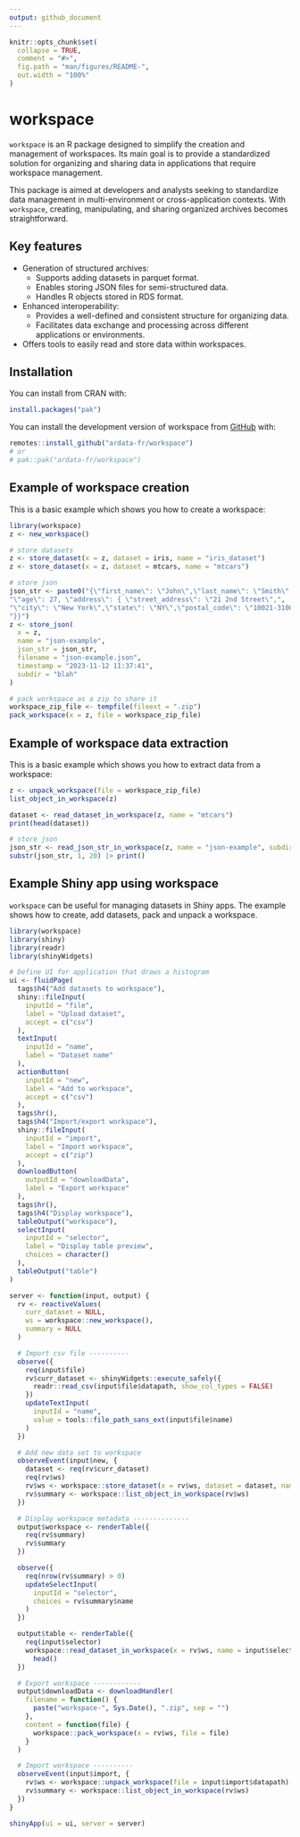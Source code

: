 ```yaml
---
output: github_document
---
```


<!-- README.md is generated from README.Rmd. Please edit that file -->

```r
knitr::opts_chunk$set(
  collapse = TRUE,
  comment = "#>",
  fig.path = "man/figures/README-",
  out.width = "100%"
)
```

# workspace

`workspace` is an R package designed to simplify the creation and management of workspaces. Its main goal is to provide a standardized solution for organizing and sharing data in applications that require workspace management.

This package is aimed at developers and analysts seeking to standardize data management in multi-environment or cross-application contexts. With `workspace`, creating, manipulating, and sharing organized archives becomes straightforward.

## Key features

- Generation of structured archives:
  - Supports adding datasets in parquet format.
  - Enables storing JSON files for semi-structured data.
  - Handles R objects stored in RDS format.

- Enhanced interoperability:
  - Provides a well-defined and consistent structure for organizing data.
  - Facilitates data exchange and processing across different applications or environments.

- Offers tools to easily read and store data within workspaces.


## Installation

You can install from CRAN with: 

``` r
install.packages("pak")
```

You can install the development version of workspace from [GitHub](https://github.com/) with:

``` r
remotes::install_github("ardata-fr/workspace")
# or 
# pak::pak("ardata-fr/workspace")
```

## Example of workspace creation

This is a basic example which shows you how to create a workspace:

```r
library(workspace)
z <- new_workspace()

# store datasets
z <- store_dataset(x = z, dataset = iris, name = "iris_dataset")
z <- store_dataset(x = z, dataset = mtcars, name = "mtcars")

# store json
json_str <- paste0("{\"first_name\": \"John\",\"last_name\": \"Smith\",\"is_alive\": true,",
"\"age\": 27, \"address\": { \"street_address\": \"21 2nd Street\",",
"\"city\": \"New York\",\"state\": \"NY\",\"postal_code\": \"10021-3100\"",
"}}")
z <- store_json(
  x = z,
  name = "json-example",
  json_str = json_str,
  filename = "json-example.json",
  timestamp = "2023-11-12 11:37:41",
  subdir = "blah"
)

# pack workspace as a zip to share it
workspace_zip_file <- tempfile(fileext = ".zip")
pack_workspace(x = z, file = workspace_zip_file)
```

## Example of workspace data extraction

This is a basic example which shows you how to extract data from a workspace:

```r
z <- unpack_workspace(file = workspace_zip_file)
list_object_in_workspace(z)

dataset <- read_dataset_in_workspace(z, name = "mtcars")
print(head(dataset))

# store json
json_str <- read_json_str_in_workspace(z, name = "json-example", subdir = "blah")
substr(json_str, 1, 20) |> print()
```

## Example Shiny app using workspace

`workspace` can be useful for managing datasets in Shiny apps. The example shows how to create, add datasets, pack and unpack a workspace. 

```r
library(workspace)
library(shiny)
library(readr)
library(shinyWidgets)

# Define UI for application that draws a histogram
ui <- fluidPage(
  tags$h4("Add datasets to workspace"),
  shiny::fileInput(
    inputId = "file",
    label = "Upload dataset",
    accept = c("csv")
  ),
  textInput(
    inputId = "name",
    label = "Dataset name"
  ),
  actionButton(
    inputId = "new",
    label = "Add to workspace",
    accept = c("csv")
  ),
  tags$hr(),
  tags$h4("Import/export workspace"),
  shiny::fileInput(
    inputId = "import",
    label = "Import workspace",
    accept = c("zip")
  ),
  downloadButton(
    outputId = "downloadData",
    label = "Export workspace"
  ),
  tags$hr(),
  tags$h4("Display workspace"),
  tableOutput("workspace"),
  selectInput(
    inputId = "selector",
    label = "Display table preview",
    choices = character()
  ),
  tableOutput("table")
)

server <- function(input, output) {
  rv <- reactiveValues(
    curr_dataset = NULL,
    ws = workspace::new_workspace(),
    summary = NULL
  )

  # Import csv file ----------
  observe({
    req(input$file)
    rv$curr_dataset <- shinyWidgets::execute_safely({
      readr::read_csv(input$file$datapath, show_col_types = FALSE)
    })
    updateTextInput(
      inputId = "name",
      value = tools::file_path_sans_ext(input$file$name)
    )
  })

  # Add new data set to workspace
  observeEvent(input$new, {
    dataset <- req(rv$curr_dataset)
    req(rv$ws)
    rv$ws <- workspace::store_dataset(x = rv$ws, dataset = dataset, name = trimws(input$name))
    rv$summary <- workspace::list_object_in_workspace(rv$ws)
  })

  # Display workspace metadata --------------
  output$workspace <- renderTable({
    req(rv$summary)
    rv$summary
  })

  observe({
    req(nrow(rv$summary) > 0)
    updateSelectInput(
      inputId = "selector",
      choices = rv$summary$name
    )
  })

  output$table <- renderTable({
    req(input$selector)
    workspace::read_dataset_in_workspace(x = rv$ws, name = input$selector) |>
      head()
  })

  # Export workspace ------------
  output$downloadData <- downloadHandler(
    filename = function() {
      paste("workspace-", Sys.Date(), ".zip", sep = "")
    },
    content = function(file) {
      workspace::pack_workspace(x = rv$ws, file = file)
    }
  )

  # Import workspace ----------
  observeEvent(input$import, {
    rv$ws <- workspace::unpack_workspace(file = input$import$datapath)
    rv$summary <- workspace::list_object_in_workspace(rv$ws)
  })
}

shinyApp(ui = ui, server = server)

```

